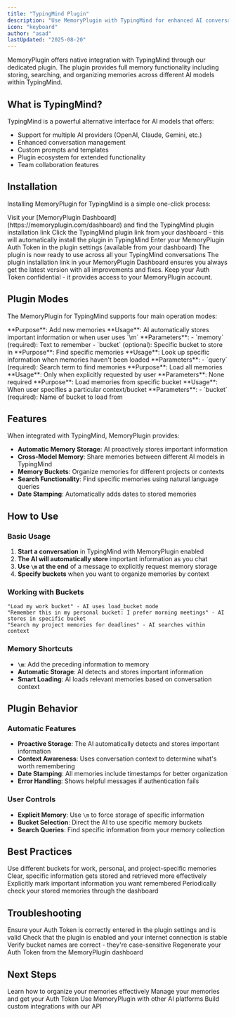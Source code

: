 ```yaml
---
title: "TypingMind Plugin"
description: "Use MemoryPlugin with TypingMind for enhanced AI conversations"
icon: "keyboard"
author: "asad"
lastUpdated: "2025-08-20"
---
```



<ArticleInfo author="asad" lastUpdated="2025-08-20" />

MemoryPlugin offers native integration with TypingMind through our dedicated plugin. The plugin provides full memory functionality including storing, searching, and organizing memories across different AI models within TypingMind.

## What is TypingMind?

TypingMind is a powerful alternative interface for AI models that offers:

- Support for multiple AI providers (OpenAI, Claude, Gemini, etc.)
- Enhanced conversation management
- Custom prompts and templates
- Plugin ecosystem for extended functionality
- Team collaboration features

## Installation

Installing MemoryPlugin for TypingMind is a simple one-click process:

<Steps>
  <Step title="Get Plugin Link">
    Visit your [MemoryPlugin Dashboard](https://memoryplugin.com/dashboard) and find the TypingMind plugin installation link
  </Step>
  <Step title="One-Click Install">
    Click the TypingMind plugin link from your dashboard - this will automatically install the plugin in TypingMind
  </Step>
  <Step title="Configure Authentication">
    Enter your MemoryPlugin Auth Token in the plugin settings (available from your dashboard)
  </Step>
  <Step title="Start Using">
    The plugin is now ready to use across all your TypingMind conversations
  </Step>
</Steps>

<Info>
The plugin installation link in your MemoryPlugin Dashboard ensures you always get the latest version with all improvements and fixes.
</Info>

<Warning>
Keep your Auth Token confidential - it provides access to your MemoryPlugin account.
</Warning>

## Plugin Modes

The MemoryPlugin for TypingMind supports four main operation modes:

<Tabs>
  <Tab title="Store Mode">
    **Purpose**: Add new memories  
    **Usage**: AI automatically stores important information or when user uses `\m`  
    **Parameters**: 
    - `memory` (required): Text to remember
    - `bucket` (optional): Specific bucket to store in
  </Tab>
  <Tab title="Search Mode">
    **Purpose**: Find specific memories  
    **Usage**: Look up specific information when memories haven't been loaded  
    **Parameters**:
    - `query` (required): Search term to find memories
  </Tab>
  <Tab title="Load All Mode">
    **Purpose**: Load all memories  
    **Usage**: Only when explicitly requested by user  
    **Parameters**: None required
  </Tab>
  <Tab title="Load Bucket Mode">
    **Purpose**: Load memories from specific bucket  
    **Usage**: When user specifies a particular context/bucket  
    **Parameters**:
    - `bucket` (required): Name of bucket to load from
  </Tab>
</Tabs>

## Features

When integrated with TypingMind, MemoryPlugin provides:

- **Automatic Memory Storage**: AI proactively stores important information
- **Cross-Model Memory**: Share memories between different AI models in TypingMind
- **Memory Buckets**: Organize memories for different projects or contexts  
- **Search Functionality**: Find specific memories using natural language queries
- **Date Stamping**: Automatically adds dates to stored memories

## How to Use

### Basic Usage

1. **Start a conversation** in TypingMind with MemoryPlugin enabled
2. **The AI will automatically store** important information as you chat
3. **Use `\m` at the end** of a message to explicitly request memory storage
4. **Specify buckets** when you want to organize memories by context

### Working with Buckets

```text
"Load my work bucket" - AI uses load_bucket mode
"Remember this in my personal bucket: I prefer morning meetings" - AI stores in specific bucket
"Search my project memories for deadlines" - AI searches within context
```

### Memory Shortcuts

- **`\m`**: Add the preceding information to memory
- **Automatic Storage**: AI detects and stores important information
- **Smart Loading**: AI loads relevant memories based on conversation context

## Plugin Behavior

### Automatic Features

- **Proactive Storage**: The AI automatically detects and stores important information
- **Context Awareness**: Uses conversation context to determine what's worth remembering
- **Date Stamping**: All memories include timestamps for better organization
- **Error Handling**: Shows helpful messages if authentication fails

### User Controls

- **Explicit Memory**: Use `\m` to force storage of specific information
- **Bucket Selection**: Direct the AI to use specific memory buckets
- **Search Queries**: Find specific information from your memory collection

## Best Practices

<CardGroup cols={2}>
  <Card title="Organize with Buckets" icon="folder">
    Use different buckets for work, personal, and project-specific memories
  </Card>
  <Card title="Be Specific" icon="target">
    Clear, specific information gets stored and retrieved more effectively
  </Card>
  <Card title="Use \m Shortcut" icon="keyboard">
    Explicitly mark important information you want remembered
  </Card>
  <Card title="Regular Review" icon="eye">
    Periodically check your stored memories through the dashboard
  </Card>
</CardGroup>

## Troubleshooting

<AccordionGroup>
  <Accordion title="Plugin not working">
    Ensure your Auth Token is correctly entered in the plugin settings and is valid
  </Accordion>
  <Accordion title="Memories not loading">
    Check that the plugin is enabled and your internet connection is stable
  </Accordion>
  <Accordion title="Bucket errors">
    Verify bucket names are correct - they're case-sensitive
  </Accordion>
  <Accordion title="Authentication failed">
    Regenerate your Auth Token from the MemoryPlugin dashboard
  </Accordion>
</AccordionGroup>

## Next Steps

<CardGroup cols={2}>
  <Card
    title="Memory Buckets Guide"
    icon="folder"
    href="/features/memory-buckets"
  >
    Learn how to organize your memories effectively
  </Card>
  <Card
    title="MemoryPlugin Dashboard"
    icon="chart-line"
    href="https://memoryplugin.com/dashboard"
  >
    Manage your memories and get your Auth Token
  </Card>
  <Card
    title="Browser Extension"
    icon="browser"
    href="/integrations/browser-extension"
  >
    Use MemoryPlugin with other AI platforms
  </Card>
  <Card
    title="API Documentation"
    icon="code"
    href="/integrations/api-integration"
  >
    Build custom integrations with our API
  </Card>
</CardGroup>